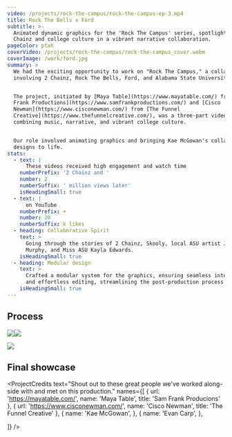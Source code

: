 ```yaml
---
video: /projects/rock-the-campus/rock-the-campus-ep-3.mp4
title: Rock The Bells x Ford
subtitle: >-
  Animated dynamic graphics for the 'Rock The Campus' series, spotlighting 2
  Chainz and college culture in a vibrant narrative collaboration.
pageColor: ptah
coverVideo: /projects/rock-the-campus/rock-the-campus_cover.webm
coverImage: /work/ford.jpg
summary: >
  We had the exciting opportunity to work on "Rock The Campus," a collaboration
  involving 2 Chainz, Rock The Bells, Ford, and Alabama State University.


  The project, initiated by [Maya Table](https://www.mayatable.com/) from [Sam
  Frank Productions](https://www.samfrankproductions.com/) and [Cisco
  Newman](https://www.cisconewman.com/) from [The Funnel
  Creative](https://www.thefunnelcreative.com/), was a three-part video series
  combining music, narrative, and vibrant college culture.


  Our role involved animating graphics and bringing Kae McGowan's collage-style
  designs to life.
stats:
  - text: |
      These videos received high engagement and watch time
    numberPrefix: '2 Chainz and '
    number: 2
    numberSuffix: ' million views later'
    isHeadingSmall: true
  - text: |
      on YouTube
    numberPrefix: +
    number: 20
    numberSuffix: k likes
  - heading: Collaborative Spirit
    text: >
      Going through the stories of 2 Chainz, Skooly, local ASU artist Justice
      Murphy, and Miss ASU Kayla Edwards.
    isHeadingSmall: true
  - heading: Modular design
    text: >
      Crafted a modular system for the graphics, ensuring seamless integration
      and effortless editing, streamlining the post-production process.
    isHeadingSmall: true
---
```


## Process

![](/projects/rock-the-campus/process/image_82.png)![](/projects/rock-the-campus/process/image_83.png)

![](/projects/rock-the-campus/process/image_85.png)

## Final showcase

<ProjectYoutube url='https://youtu.be/rqTtZgBkWbQ' />

<ProjectYoutube url='https://youtu.be/pf94S0Jsjz4' />

<ProjectYoutube url='https://youtu.be/Bgojm3mgRoY' />

<ProjectCredits
  text="Shout out to these great people we've worked along-side with and met on this production."
  names={[
    {
      url: 'https://mayatable.com/',
      name: 'Maya Table',
      title: 'Sam Frank Producions'
    },
    {
      url: 'https://www.cisconewman.com/',
      name: 'Cisco Newman',
      title: 'The Funnel Creative'
    },
    {
      name: 'Kae McGowan',
    },
    {
      name: 'Evan Carp',
    },

]}
/>
